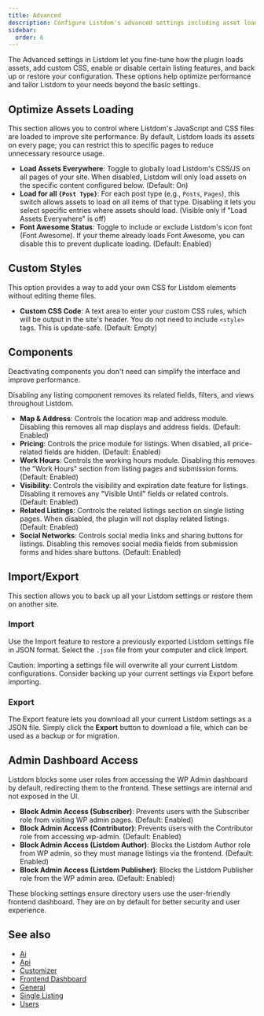 ```yaml
---
title: Advanced
description: Configure Listdom's advanced settings including asset loading optimization, custom CSS, component activation, and importing or exporting plugin settings.
sidebar:
  order: 6
---
```


The Advanced settings in Listdom let you fine-tune how the plugin loads assets, add custom CSS, enable or disable certain listing features, and back up or restore your configuration. These options help optimize performance and tailor Listdom to your needs beyond the basic settings.

## Optimize Assets Loading

This section allows you to control where Listdom's JavaScript and CSS files are loaded to improve site performance. By default, Listdom loads its assets on every page; you can restrict this to specific pages to reduce unnecessary resource usage.

- **Load Assets Everywhere**: Toggle to globally load Listdom's CSS/JS on all pages of your site. When disabled, Listdom will only load assets on the specific content configured below. (Default: On)
- **Load for all `{Post Type}`**: For each post type (e.g., `Posts`, `Pages`), this switch allows assets to load on all items of that type. Disabling it lets you select specific entries where assets should load. (Visible only if "Load Assets Everywhere" is off)
- **Font Awesome Status**: Toggle to include or exclude Listdom's icon font (Font Awesome). If your theme already loads Font Awesome, you can disable this to prevent duplicate loading. (Default: Enabled)

## Custom Styles

This option provides a way to add your own CSS for Listdom elements without editing theme files.

- **Custom CSS Code**: A text area to enter your custom CSS rules, which will be output in the site's header. You do not need to include `<style>` tags. This is update-safe. (Default: Empty)

## Components

Deactivating components you don't need can simplify the interface and improve performance.

<Aside type="note">
Disabling any listing component removes its related fields, filters, and views throughout Listdom.
</Aside>

- **Map & Address**: Controls the location map and address module. Disabling this removes all map displays and address fields. (Default: Enabled)
- **Pricing**: Controls the price module for listings. When disabled, all price-related fields are hidden. (Default: Enabled)
- **Work Hours**: Controls the working hours module. Disabling this removes the "Work Hours" section from listing pages and submission forms. (Default: Enabled)
- **Visibility**: Controls the visibility and expiration date feature for listings. Disabling it removes any "Visible Until" fields or related controls. (Default: Enabled)
- **Related Listings**: Controls the related listings section on single listing pages. When disabled, the plugin will not display related listings. (Default: Enabled)
- **Social Networks**: Controls social media links and sharing buttons for listings. Disabling this removes social media fields from submission forms and hides share buttons. (Default: Enabled)

## Import/Export

This section allows you to back up all your Listdom settings or restore them on another site.

### Import
Use the Import feature to restore a previously exported Listdom settings file in JSON format. Select the `.json` file from your computer and click Import.

<Aside type="caution">
Caution: Importing a settings file will overwrite all your current Listdom configurations. Consider backing up your current settings via Export before importing.
</Aside>

### Export
The Export feature lets you download all your current Listdom settings as a JSON file. Simply click the **Export** button to download a file, which can be used as a backup or for migration.

## Admin Dashboard Access

Listdom blocks some user roles from accessing the WP Admin dashboard by default, redirecting them to the frontend. These settings are internal and not exposed in the UI.

- **Block Admin Access (Subscriber)**: Prevents users with the Subscriber role from visiting WP admin pages. (Default: Enabled)
- **Block Admin Access (Contributor)**: Prevents users with the Contributor role from accessing wp-admin. (Default: Enabled)
- **Block Admin Access (Listdom Author)**: Blocks the Listdom Author role from WP admin, so they must manage listings via the frontend. (Default: Enabled)
- **Block Admin Access (Listdom Publisher)**: Blocks the Listdom Publisher role from the WP admin area. (Default: Enabled)

<Aside type="tip">
These blocking settings ensure directory users use the user-friendly frontend dashboard. They are on by default for better security and user experience.
</Aside>

## See also

- [Ai](/listdom/settings/ai/)
- [Api](/listdom/settings/api/)
- [Customizer](/listdom/settings/customizer/)
- [Frontend Dashboard](/listdom/settings/frontend-dashboard/)
- [General](/listdom/settings/general/)
- [Single Listing](/listdom/settings/single-listing/)
- [Users](/listdom/settings/users/)
